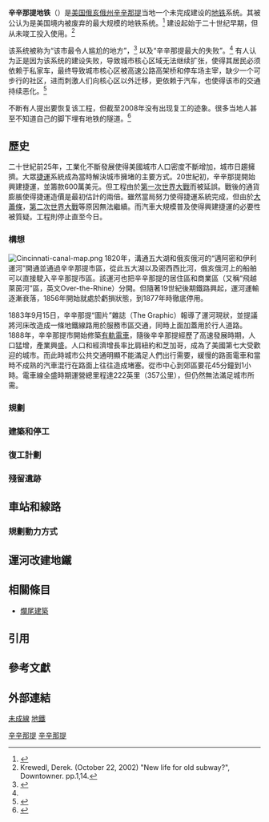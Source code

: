 {{Expand language|time=2020-06-04T08:49:40+00:00}}
{{Incomplete|time=2020-06-04T08:49:40+00:00}}
{{noteTA
|G1=鐵路}}
{{Infobox public transit
|name = 辛辛那提地铁
|native_neme = {{lang|en|Cincinnati Subway}}
|image = Cincinnati Subway - Race St. Station.jpg
|image_caption = {{link-en|種族街車站 (辛辛那提地鐵)|Race Street station (Cincinnati Subway)|未完工的種族街車站}}
|locale = {{USA}}[[俄亥俄州|俄亥俄州]][[辛辛那提|辛辛那提]]
|type = [[地铁|地铁]]
|began_operation = 从未投入使用
|system_length = {{convert|2.2|mi|km|2|abbr=on}}
|lines = 1條
|stations = 4個
|owner = {{link-en|西南俄亥俄地區交通局|Southwest Ohio Regional Transit Authority}}
|map = {{辛辛那提地鐵}}
}}
'''辛辛那提地铁'''（{{lang-en|Cincinnati Subway}}）是[[美国|美国]][[俄亥俄州|俄亥俄州]][[辛辛那提|辛辛那提]]当地一个未完成建设的[[地铁|地铁]]系统。其被公认为是美国境内被废弃的最大规模的地铁系统。<ref name="wlwt_subway_video">{{cite news | title=Cincinnati's Subway | format=video | date=February 4, 2008 | publisher=YouTube | url=http://www.youtube.com/watch?v=zY0qSNmS_Fo | accessdate=2008-05-12}}</ref> 
建设起始于二十世纪早期，但从未竣工投入使用。<ref name="New_life_for_old_subway">Krewedl, Derek. (October 22, 2002) "New life for old subway?", Downtowner. pp.1,14.</ref>

该系统被称为“该市最令人尴尬的地方”，<ref name="2002_7_29_pilcher_article">
{{cite news
  | last = Pilcher
  | first = James
  | title = Abandoned subway could save light rail plan
  | publisher = [[Cincinnati_Enquirer|Cincinnati Enquirer]]
  | date = July 29, 2002
  | url = http://www.enquirer.com/editions/2002/07/29/loc_abandoned_subway.html
  | accessdate = 2008-07-03 }}
</ref>  
以及“辛辛那提最大的失败”。<ref name="New_life_for_old_subway" /> 
有人认为正是因为该系统的建设失败，导致城市核心区域无法继续扩张，使得其居民必须依赖于私家车，最终导致城市核心区被高速公路高架桥和停车场主宰，缺少一个可步行的社区，进而刺激人们向核心区以外迁移，更依赖于汽车，也使得该市的交通持续恶化。<ref name="2003_radel_article">
{{cite news
  | last = Radel
  | first = Cliff
  | title =  Life under the city: Subway legend has never left the station
  | pages = 12–27
  | publisher = [[Cincinnati_Enquirer|Cincinnati Enquirer]]
  | date = May 24, 2003
  | url = http://www.enquirer.com/editions/2003/05/24/loc_radel24.html
  | accessdate = 2008-06-08 }}
</ref>

不断有人提出要恢复该工程，但截至2008年没有出现复工的迹象。很多当地人甚至不知道自己的脚下埋有地铁的隧道。<ref name="city_of_cincinnati_the_cincinnati_subway">{{Cite news| title = City of Cincinnati — The Cincinnati Subway| accessdate = 2008-12-07| url = http://www.cincinnati-oh.gov/transeng/pages/-7185-/| deadurl = yes| archiveurl = https://web.archive.org/web/20080430170135/http://www.cincinnati-oh.gov/transeng/pages/-7185-/| archivedate = 2008-04-30}}</ref>

==歷史==
二十世紀前25年，工業化不斷發展使得美國城市人口密度不斷增加，城市日趨擁擠。大眾[[捷運|捷運]]系統成為當時解決城市擁堵的主要方式。20世紀初，辛辛那提開始興建捷運，並籌款600萬美元。但工程由於[[第一次世界大戰|第一次世界大戰]]而被延誤。戰後的通貨膨脹使得捷運造價是最初估計的兩倍。雖然當局努力使得捷運系統完成，但由於[[大蕭條|大蕭條]]，[[第二次世界大戰|第二次世界大戰]]等原因無法繼續。而汽車大規模普及使得興建捷運的必要性被質疑。工程則停止直至今日。
===構想===
[[File:Cincinnati-canal-map.png|thumb]]
1820年，溝通五大湖和俄亥俄河的“邁阿密和伊利運河”開通並通過辛辛那提市區，從此五大湖以及密西西比河，俄亥俄河上的船舶可以直接駛入辛辛那提市區。該運河也把辛辛那提的居住區和商業區（又稱“飛越萊茵河”區，英文Over-the-Rhine）分開。但隨著19世紀後期鐵路興起，運河運輸逐漸衰落，1856年開始就處於虧損狀態，到1877年時徹底停用。

1883年9月15日，辛辛那提“圖片”雜誌（The Graphic）報導了運河現狀，並提議將河床改造成一條地鐵線路用於服務市區交通，同時上面加蓋用於行人道路。1888年，辛辛那提市開始修築[[有軌電車|有軌電車]]，隨後辛辛那提經歷了高速發展時期，人口猛增，產業興盛。人口和經濟增長率比肩紐約和芝加哥，成為了美國第七大受歡迎的城市。而此時城市公共交通明顯不能滿足人們出行需要，緩慢的路面電車和當時不成熟的汽車混行在路面上往往造成堵塞。從市中心到郊區要花45分鐘到1小時。電車線全盛時期運營總里程達222英里（357公里），但仍然無法滿足城市所需。

===規劃===

===建築和停工===
===復工計劃===
===殘留遺跡===
==車站和線路==
===規劃動力方式===
==運河改建地鐵==
==相關條目==
*[[爛尾建築|爛尾建築]]

==引用==
{{reflist}}
==參考文獻==
==外部連結==
{{美国城市轨道交通}}
{{Portal bar|美國|辛辛那提|交通|鐵路|城市軌道交通|歷史}}
[[category:美國地鐵|未成線]]
[[Category:美國未成線|辛辛那提]]
[[Category:俄亥俄州鐵路|辛辛那提]]
[[category:辛辛那堤|地鐵]]